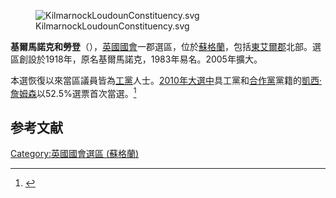 [[File:KilmarnockLoudounConstituency.svg|right]]

'''基爾馬諾克和勞登'''（{{lang-en|Kilmarnock and Loudoun}}），[[英國|英國]][[英國國會|國會]]一郡選區，位於[[蘇格蘭|蘇格蘭]]，包括[[東艾爾郡|東艾爾郡]]北部。選區創設於1918年，原名基爾馬諾克，1983年易名。2005年擴大。

本選恢復以來當區議員皆為[[工黨_(英國)|工黨]]人士。[[2010年英國大選|2010年大選中]]具工黨和[[合作黨_(英國)|合作黨]]黨籍的[[凱西·詹姆森|凱西·詹姆森]]以52.5%選票首次當選。<ref name="">{{cite news
|publisher=[[英國廣播公司|英國廣播公司]]
|date=2010年5月7日
|title=Election 2010/Constituency/Kilmarnock and Loudoun
|url=http://news.bbc.co.uk/1/shared/election2010/results/constituency/839.stm
|accessdate=2010年5月13日
|archive-date=2017年8月23日
|archive-url=https://web.archive.org/web/20170823073059/http://news.bbc.co.uk/1/shared/election2010/results/constituency/839.stm
|dead-url=no
}}</ref>

==参考文献==
<div class="references-small">
<references></references>
</div>

{{DEFAULTSORT:Kilmarnock and Loudoun (UK Parliament constituency)}}
{{英國國會選區 (蘇格蘭)}}
[[Category:英國國會選區_(蘇格蘭)|Category:英國國會選區 (蘇格蘭)]]